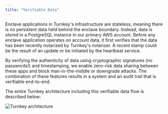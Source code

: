```yaml
---
title: "Verifiable Data"
---
```


Enclave applications in Turnkey's infrastructure are stateless, meaning there is no persistent data held behind the enclave boundary. Instead, data is stored in a PostgreSQL instance in our primary AWS account. Before any enclave application operates on account data, it first verifies that the data has been recently notarized by Turnkey's notarizer. A recent stamp could be the result of an update or be initiated by the heartbeat service.

By verifying the authenticity of data using cryptographic signatures (no passwords!) and timestamping, we enable zero-risk data sharing between these apps and block man-in-the-middle or downgrade attacks. The combination of these features results in a system and an audit trail that is verifiable end-to-end.

The entire Turnkey architecture including this verifiable data flow is described below:

<Frame>
  <img
    src="/images/security/img/diagrams/architecture.png"
    alt="Turnkey architecture"
  />
</Frame>
